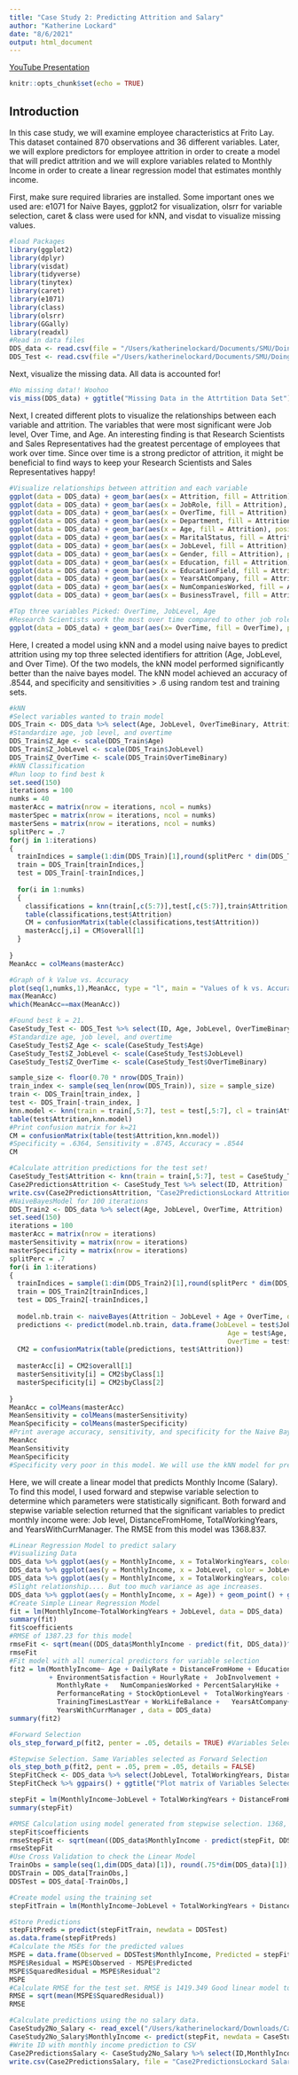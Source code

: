 ```yaml
---
title: "Case Study 2: Predicting Attrition and Salary"
author: "Katherine Lockard"
date: "8/6/2021"
output: html_document
---
```

<p><a href = "https://youtu.be/PtFPW_gCeH8"> YouTube Presentation</a></p>
```r
knitr::opts_chunk$set(echo = TRUE)
```
## Introduction

In this case study, we will examine employee characteristics at Frito Lay. This dataset contained 870 observations and 36 different variables. Later, we will explore predictors for employee attrition in order to create a model that will predict attrition and we will explore variables related to Monthly Income in order to create a linear regression model that estimates monthly income.

First, make sure required libraries are installed. Some important ones we used are: e1071 for Naive Bayes, ggplot2 for visualization, olsrr for variable selection, caret & class were used for kNN, and visdat to visualize missing values.
``` r
#load Packages
library(ggplot2)
library(dplyr)
library(visdat)
library(tidyverse)
library(tinytex)
library(caret)
library(e1071)
library(class)
library(olsrr)
library(GGally)
library(readxl)
#Read in data files
DDS_data <- read.csv(file = "/Users/katherinelockard/Documents/SMU/Doing Data Science/Case Study 2/CaseStudy2-data.csv")
DDS_Test <- read.csv(file ="/Users/katherinelockard/Documents/SMU/Doing Data Science/Case Study 2/CaseStudy2Test.csv")
```
Next, visualize the missing data. All data is accounted for!
```r
#No missing data!! Woohoo
vis_miss(DDS_data) + ggtitle("Missing Data in the Attrtition Data Set")
```
Next, I created different plots to visualize the relationships between each variable and attrition. The variables that were most significant were Job level, Over Time, and Age. An interesting finding is that Research Scientists and Sales Representatives had the greatest percentage of employees that work over time. Since over time is a strong predictor of attrition, it might be beneficial to find ways to keep your Research Scientists and Sales Representatives happy!
```r
#Visualize relationships between attrition and each variable
ggplot(data = DDS_data) + geom_bar(aes(x = Attrition, fill = Attrition)) + ggtitle("Attrition at Frito Lay")
ggplot(data = DDS_data) + geom_bar(aes(x = JobRole, fill = Attrition), position = "fill") + ggtitle("Attrition by Job Role")
ggplot(data = DDS_data) + geom_bar(aes(x = OverTime, fill = Attrition), position = "fill") + ggtitle("Attrition by Over Time")
ggplot(data = DDS_data) + geom_bar(aes(x = Department, fill = Attrition), position = "fill") + ggtitle("Attrition by Department")
ggplot(data = DDS_data) + geom_bar(aes(x = Age, fill = Attrition), position = "fill") + ggtitle("Attrition by Age")
ggplot(data = DDS_data) + geom_bar(aes(x = MaritalStatus, fill = Attrition), position = "fill") + ggtitle("Attrition by Marital Status")
ggplot(data = DDS_data) + geom_bar(aes(x = JobLevel, fill = Attrition), position = "fill") + ggtitle("Attrition by Job Level")
ggplot(data = DDS_data) + geom_bar(aes(x = Gender, fill = Attrition), position = "fill") + ggtitle("Attrition by Gender")
ggplot(data = DDS_data) + geom_bar(aes(x = Education, fill = Attrition), position = "fill") + ggtitle("Attrition by Education")
ggplot(data = DDS_data) + geom_bar(aes(x = EducationField, fill = Attrition), position = "fill") + ggtitle("Attrition by EducationField")
ggplot(data = DDS_data) + geom_bar(aes(x = YearsAtCompany, fill = Attrition), position = "fill") + ggtitle("Attrition by Years At Company")
ggplot(data = DDS_data) + geom_bar(aes(x = NumCompaniesWorked, fill = Attrition), position = "fill") + ggtitle("Attrition by NumCompaniesWorked")
ggplot(data = DDS_data) + geom_bar(aes(x = BusinessTravel, fill = Attrition), position = "fill") + facet_wrap(~JobRole) + ggtitle("Attrition by Business Travel")

#Top three variables Picked: OverTime, JobLevel, Age
#Research Scientists work the most over time compared to other job roles
ggplot(data = DDS_data) + geom_bar(aes(x= OverTime, fill = OverTime), position = "dodge") + facet_wrap(~JobRole) + ggtitle("Over Time by Job Role")

```
Here, I created a model using kNN and a model using naive bayes to predict attrition using my top three selected identifiers for attrition (Age, JobLevel, and Over Time). Of the two models, the kNN model performed significantly better than the naive bayes model. The kNN model achieved an accuracy of .8544, and specificity and sensitivities > .6 using random test and training sets.
```r
#kNN
#Select variables wanted to train model
DDS_Train <- DDS_data %>% select(Age, JobLevel, OverTimeBinary, Attrition)
#Standardize age, job level, and overtime
DDS_Train$Z_Age <- scale(DDS_Train$Age)
DDS_Train$Z_JobLevel <- scale(DDS_Train$JobLevel)
DDS_Train$Z_OverTime <- scale(DDS_Train$OverTimeBinary)
#kNN Classification
#Run loop to find best k
set.seed(150)
iterations = 100
numks = 40
masterAcc = matrix(nrow = iterations, ncol = numks)
masterSpec = matrix(nrow = iterations, ncol = numks)
masterSens = matrix(nrow = iterations, ncol = numks)
splitPerc = .7
for(j in 1:iterations)
{
  trainIndices = sample(1:dim(DDS_Train)[1],round(splitPerc * dim(DDS_Train)[1]))
  train = DDS_Train[trainIndices,]
  test = DDS_Train[-trainIndices,]
  
  for(i in 1:numks)
  {
    classifications = knn(train[,c(5:7)],test[,c(5:7)],train$Attrition, prob = TRUE, k = i)
    table(classifications,test$Attrition)
    CM = confusionMatrix(table(classifications,test$Attrition))
    masterAcc[j,i] = CM$overall[1]
  }
  
}
MeanAcc = colMeans(masterAcc)

#Graph of k Value vs. Accuracy
plot(seq(1,numks,1),MeanAcc, type = "l", main = "Values of k vs. Accuracy", xlab = "Value of k")
max(MeanAcc)
which(MeanAcc==max(MeanAcc))

#Found best k = 21.
CaseStudy_Test <- DDS_Test %>% select(ID, Age, JobLevel, OverTimeBinary)
#Standardize age, job level, and overtime
CaseStudy_Test$Z_Age <- scale(CaseStudy_Test$Age)
CaseStudy_Test$Z_JobLevel <- scale(CaseStudy_Test$JobLevel)
CaseStudy_Test$Z_OverTime <- scale(CaseStudy_Test$OverTimeBinary)

sample_size <- floor(0.70 * nrow(DDS_Train))
train_index <- sample(seq_len(nrow(DDS_Train)), size = sample_size)
train <- DDS_Train[train_index, ]
test <- DDS_Train[-train_index, ]
knn.model <- knn(train = train[,5:7], test = test[,5:7], cl = train$Attrition, k=21)
table(test$Attrition,knn.model)
#Print confusion matrix for k=21
CM = confusionMatrix(table(test$Attrition,knn.model))
#Specificity = .6364, Sensitivity = .8745, Accuracy = .8544
CM

#Calculate attrition predictions for the test set!
CaseStudy_Test$Attrition <- knn(train = train[,5:7], test = CaseStudy_Test[,5:7], cl = train$Attrition, k=21)
Case2PredictionsAttrition <- CaseStudy_Test %>% select(ID, Attrition)
write.csv(Case2PredictionsAttrition, "Case2PredictionsLockard Attrition.csv")
#NaiveBayesModel for 100 iterations
DDS_Train2 <- DDS_data %>% select(Age, JobLevel, OverTime, Attrition)
set.seed(150)
iterations = 100
masterAcc = matrix(nrow = iterations)
masterSensitivity = matrix(nrow = iterations)
masterSpecificity = matrix(nrow = iterations)
splitPerc = .7
for(i in 1:iterations)
{
  trainIndices = sample(1:dim(DDS_Train2)[1],round(splitPerc * dim(DDS_Train2)[1]))
  train = DDS_Train2[trainIndices,]
  test = DDS_Train2[-trainIndices,]
  
  model.nb.train <- naiveBayes(Attrition ~ JobLevel + Age + OverTime, data = DDS_Train2)
  predictions <- predict(model.nb.train, data.frame(JobLevel = test$JobLevel, 
                                                       Age = test$Age,
                                                       OverTime = test$OverTime))
  CM2 = confusionMatrix(table(predictions, test$Attrition))
  
  masterAcc[i] = CM2$overall[1]
  masterSensitivity[i] = CM2$byClass[1]
  masterSpecificity[i] = CM2$byClass[2]
  
}
MeanAcc = colMeans(masterAcc)
MeanSensitivity = colMeans(masterSensitivity)
MeanSpecificity = colMeans(masterSpecificity)  
#Print average accuracy, sensitivity, and specificity for the Naive Bayes model
MeanAcc
MeanSensitivity
MeanSpecificity
#Specificity very poor in this model. We will use the kNN model for predictions!

```
Here, we will create a linear model that predicts Monthly Income (Salary). To find this model, I used forward and stepwise variable selection to determine which parameters were statistically significant. Both forward and stepwise variable selection returned that the significant variables to predict monthly income were: Job level, DistanceFromHome, TotalWorkingYears, and YearsWithCurrManager. The RMSE from this model was 1368.837.
```r
#Linear Regression Model to predict salary
#Visualizing Data
DDS_data %>% ggplot(aes(y = MonthlyIncome, x = TotalWorkingYears, color = TotalWorkingYears)) + geom_point() + ggtitle("Monthly Income vs. Total Working Years")
DDS_data %>% ggplot(aes(y = MonthlyIncome, x = JobLevel, color = JobLevel)) + geom_point() + ggtitle("Monthly Income vs. Job Level")
DDS_data %>% ggplot(aes(y = MonthlyIncome, x = TotalWorkingYears, color = JobLevel)) + geom_point() + ggtitle("Monthly Income vs. Total Working Years", "Color coded by Job Level")
#Slight relationship.... But too much variance as age increases.
DDS_data %>% ggplot(aes(y = MonthlyIncome, x = Age)) + geom_point() + ggtitle("Monthly Income vs. Age")
#Create Simple Linear Regression Model
fit = lm(MonthlyIncome~TotalWorkingYears + JobLevel, data = DDS_data)
summary(fit)
fit$coefficients
#RMSE of 1387.23 for this model
rmseFit <- sqrt(mean((DDS_data$MonthlyIncome - predict(fit, DDS_data))^2))
rmseFit
#Fit model with all numerical predictors for variable selection
fit2 = lm(MonthlyIncome~ Age + DailyRate + DistanceFromHome + Education 
          + EnvironmentSatisfaction + HourlyRate +	JobInvolvement +	JobLevel +	JobSatisfaction	+ 
          	MonthlyRate +	NumCompaniesWorked + PercentSalaryHike +	
            PerformanceRating + StockOptionLevel +	TotalWorkingYears +	
            TrainingTimesLastYear +	WorkLifeBalance +	YearsAtCompany+ YearsInCurrentRole + YearsSinceLastPromotion + 
            YearsWithCurrManager , data = DDS_data)
summary(fit2)

#Forward Selection
ols_step_forward_p(fit2, penter = .05, details = TRUE) #Variables Selected: JobLevel, JobRole, TotalWorkingYears, BusinessTravel

#Stepwise Selection. Same Variables selected as Forward Selection
ols_step_both_p(fit2, pent = .05, prem = .05, details = FALSE)
StepFitCheck <- DDS_data %>% select(JobLevel, TotalWorkingYears, DistanceFromHome, YearsWithCurrManager, MonthlyIncome)
StepFitCheck %>% ggpairs() + ggtitle("Plot matrix of Variables Selected by Stepwise & Forward Selection")

stepFit = lm(MonthlyIncome~JobLevel + TotalWorkingYears + DistanceFromHome + YearsWithCurrManager, data = DDS_data)
summary(stepFit)

#RMSE Calculation using model generated from stepwise selection. 1368, this is less than the simple model!
stepFit$coefficients
rmseStepFit <- sqrt(mean((DDS_data$MonthlyIncome - predict(stepFit, DDS_data))^2))
rmseStepFit
#Use Cross Validation to check the Linear Model
TrainObs = sample(seq(1,dim(DDS_data)[1]), round(.75*dim(DDS_data)[1]), replace = FALSE)
DDSTrain = DDS_data[TrainObs,]
DDSTest = DDS_data[-TrainObs,]

#Create model using the training set
stepFitTrain = lm(MonthlyIncome~JobLevel + TotalWorkingYears + DistanceFromHome + YearsWithCurrManager, data = DDSTrain)

#Store Predictions
stepFitPreds = predict(stepFitTrain, newdata = DDSTest)
as.data.frame(stepFitPreds)
#Calculate the MSEs for the predicted values
MSPE = data.frame(Observed = DDSTest$MonthlyIncome, Predicted = stepFitPreds)
MSPE$Residual = MSPE$Observed - MSPE$Predicted
MSPE$SquaredResidual = MSPE$Residual^2
MSPE
#Calculate RMSE for the test set. RMSE is 1419.349 Good linear model to continue with predictions for unkown set.
RMSE = sqrt(mean(MSPE$SquaredResidual))
RMSE

#Calculate predictions using the no salary data. 
CaseStudy2No_Salary <- read_excel("/Users/katherinelockard/Downloads/CaseStudy2CompSet No Salary-2.xlsx")
CaseStudy2No_Salary$MonthlyIncome <- predict(stepFit, newdata = CaseStudy2No_Salary)
#Write ID with monthly income prediction to CSV
Case2PredictionsSalary <- CaseStudy2No_Salary %>% select(ID,MonthlyIncome)
write.csv(Case2PredictionsSalary, file = "Case2PredictionsLockard Salary.csv")
```

